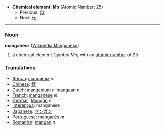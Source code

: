 *'''Chemical element''': '''Mn''' (Atomic Number: 25)
**Previous: [[Chromium|Cr]]
**Next: [[Iron|Fe]]
----
=== Noun ===
'''manganese''' ([[en:Manganese|Wikipedia:Manganese]])

# a chemical element ''(symbol Mn)'' with an [[atomic number]] of 25.

===Translations===
*[[Breton]]: [[manganez]] ''m''
*[[Chinese]]: [[錳]]
*[[Dutch]]: [[manganium]] ''n'', [[mangaan]] ''n''
*[[French]]: [[manganèse]] ''m''
*[[German]]: [[Mangan]] ''n''
*[[Interlingua]]: manganese
*[[Japanese]]: [[マンガン]]
*[[Portuguese]]: [[manganês]] ''m''
*[[Romanian]]: [[mangan]] ''n''